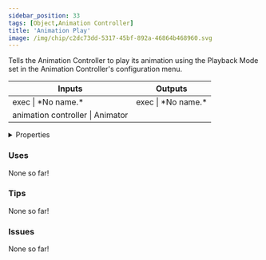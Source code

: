 ```yaml
---
sidebar_position: 33
tags: [Object,Animation Controller]
title: 'Animation Play'
image: /img/chip/c2dc73dd-5317-45bf-892a-46864b468960.svg
---
```


Tells the Animation Controller to play its animation using the Playback Mode set in the Animation Controller's configuration menu.



<IChip uuid="c2dc73dd-5317-45bf-892a-46864b468960"/>

<table><thead><tr><th>Inputs</th><th>Outputs</th></tr></thead><tbody><tr><td>exec | *No name.*</td><td>exec | *No name.*</td></tr><tr><td>animation controller | Animator</td><td /></tr></tbody></table>

<details>
  <summary>Properties</summary>
  <div>
    <div>
    <table>
      <tbody>
        <tr>
          <td>Is beta required?</td>
          <td>No</td>
        </tr>
        <tr>
          <td>Is chip a trolling risk?</td>
          <td>No</td>
        </tr>
        <tr>
          <td>Is chip a role assignment risk?</td>
          <td>No</td>
        </tr>
        <tr>
          <td>Chip UUID</td>
          <td>c2dc73dd-5317-45bf-892a-46864b468960</td>
        </tr>
        <tr>
          <td>Room availability</td>
          <td>Available everywhere</td>
        </tr>
      </tbody>
    </table>
    </div>
  </div>
</details>

### Uses

None so far!

### Tips

None so far!

### Issues

None so far!